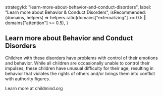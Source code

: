   strategyId: "learn-more-about-behavior-and-conduct-disorders",
  label: "Learn more about Behavior & Conduct Disorders",
  isRecommended: (domains, helpers) => helpers.ratio(domains["externalizing"] >= 0.5 || domains["attention"] >= 0.5),
}

## Learn more about Behavior and Conduct Disorders

Children with these disorders have problems with control of their emotions and behavior. While all children are occasionally unable to control their impulses, these children have unusual difficulty for their age, resulting in behavior that violates the rights of others and/or brings them into conflict with authority figures.

<ExternalLink href="https://childmind.org/topics/disorders/behavior-and-conduct-disorders/">Learn more at childmind.org</ExternalLink>
